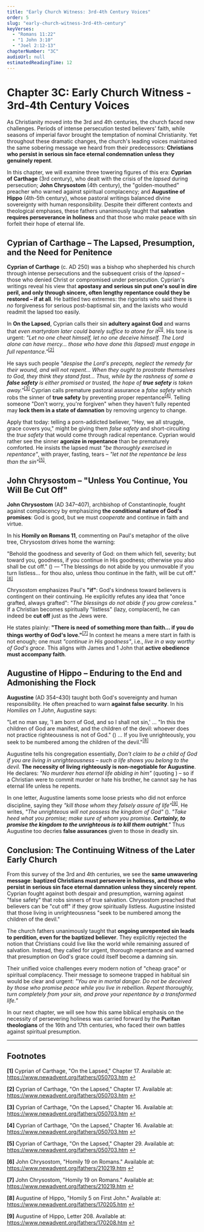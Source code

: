 ```yaml
---
title: "Early Church Witness: 3rd-4th Century Voices"
order: 5
slug: "early-church-witness-3rd-4th-century"
keyVerses:
  - "Romans 11:22"
  - "1 John 3:10"
  - "Joel 2:12-13"
chapterNumber: "3C"
audioUrl: null
estimatedReadingTime: 12
---
```


# Chapter 3C: Early Church Witness - 3rd-4th Century Voices

As Christianity moved into the 3rd and 4th centuries, the church faced new challenges. Periods of intense persecution tested believers' faith, while seasons of imperial favor brought the temptation of nominal Christianity. Yet throughout these dramatic changes, the church's leading voices maintained the same sobering message we heard from their predecessors: **Christians who persist in serious sin face eternal condemnation unless they genuinely repent**.

In this chapter, we will examine three towering figures of this era: **Cyprian of Carthage** (3rd century), who dealt with the crisis of the *lapsed* during persecution; **John Chrysostom** (4th century), the "golden-mouthed" preacher who warned against spiritual complacency; and **Augustine of Hippo** (4th-5th century), whose pastoral writings balanced divine sovereignty with human responsibility. Despite their different contexts and theological emphases, these fathers unanimously taught that **salvation requires perseverance in holiness** and that those who make peace with sin forfeit their hope of eternal life.

## Cyprian of Carthage – The Lapsed, Presumption, and the Need for Penitence

**Cyprian of Carthage** (c. AD 250) was a bishop who shepherded his church through intense persecutions and the subsequent crisis of the *lapsed* – those who denied Christ or compromised under persecution. Cyprian's writings reveal his view that **apostasy and serious sin put one's soul in dire peril, and only through sincere, often lengthy repentance could they be restored – if at all**. He battled two extremes: the rigorists who said there is *no* forgiveness for serious post-baptismal sin, and the laxists who would readmit the lapsed too easily.

In **On the Lapsed**, Cyprian calls their sin **adultery against God** and warns that *even martyrdom later could barely suffice to atone for it*<sup><a href="#footnote-1" id="ref-1">[1]</a></sup>. His tone is urgent: *"Let no one cheat himself, let no one deceive himself. The Lord alone can have mercy... those who have done this (lapsed) must engage in full repentance."*<sup><a href="#footnote-2" id="ref-2">[2]</a></sup>

He says such people *"despise the Lord's precepts, neglect the remedy for their wound, and will not repent... When they ought to prostrate themselves to God, they think they stand fast... Thus, while by the rashness of some a **false safety** is either promised or trusted, the hope of **true safety** is taken away."*<sup><a href="#footnote-3" id="ref-3">[3]</a></sup> Cyprian calls premature pastoral assurance a *false safety* which robs the sinner of **true safety** by preventing proper repentance<sup><a href="#footnote-4" id="ref-4">[4]</a></sup>. Telling someone "Don't worry, you're forgiven" when they haven't fully repented may **lock them in a state of damnation** by removing urgency to change.

Apply that today: telling a porn-addicted believer, "Hey, we all struggle, grace covers you," might be giving them *false safety* and short-circuiting the *true safety* that would come through radical repentance. Cyprian would rather see the sinner **agonize in repentance** than be prematurely comforted. He insists the lapsed must *"be thoroughly exercised in repentance"*, with prayer, fasting, tears – *"let not the repentance be less than the sin"*<sup><a href="#footnote-5" id="ref-5">[5]</a></sup>.

## John Chrysostom – "Unless You Continue, You Will Be Cut Off"

**John Chrysostom** (AD 347–407), archbishop of Constantinople, fought against complacency by emphasizing **the conditional nature of God's promises**: God is good, but we must *cooperate* and continue in faith and virtue.

In his **Homily on Romans 11**, commenting on Paul's metaphor of the olive tree, Chrysostom drives home the warning:

"Behold the goodness and severity of God: on them which fell, severity; but toward you, goodness, if you continue in His goodness; otherwise you also shall be cut off." (<BibleVerse reference="Romans 11:22" />) — "The blessings do not abide by you unmovable if you turn listless... for thou also, unless thou continue in the faith, will be cut off."<sup><a href="#footnote-6" id="ref-6">[6]</a></sup>

Chrysostom emphasizes Paul's **"if"**: God's kindness toward believers is contingent on their continuing. He explicitly refutes any idea that "once grafted, always grafted": *"The blessings do not abide if you grow careless."* If a Christian becomes spiritually "listless" (lazy, complacent), he can indeed be **cut off** just as the Jews were.

He states plainly: **"There is need of something more than faith... if you do things worthy of God's love."**<sup><a href="#footnote-7" id="ref-7">[7]</a></sup> In context he means a mere start in faith is not enough; one must *"continue in His goodness"*, i.e., *live in a way worthy of God's grace*. This aligns with James and 1 John that **active obedience must accompany faith**.

## Augustine of Hippo – Enduring to the End and Admonishing the Flock

**Augustine** (AD 354–430) taught both God's sovereignty and human responsibility. He often preached to warn **against false security**. In his *Homilies on 1 John*, Augustine says:

"Let no man say, 'I am born of God, and so I shall not sin,' ... "In this the children of God are manifest, and the children of the devil: whoever does not practice righteousness is not of God." (<BibleVerse reference="1 John 3:10" />) ... If you live unrighteously, you seek to be numbered among the children of the devil."<sup><a href="#footnote-8" id="ref-8">[8]</a></sup>

Augustine tells his congregation essentially, *Don't claim to be a child of God if you are living in unrighteousness – such a life shows you belong to the devil.* **The necessity of living righteously is non-negotiable for Augustine**. He declares: *"No murderer has eternal life abiding in him"* (quoting <BibleVerse reference="1 John 3:15" />) – so if a Christian were to commit murder or hate his brother, he cannot say he has eternal life unless he repents.

In one letter, Augustine laments some loose priests who did not enforce discipline, saying they *"kill those whom they falsely assure of life"*<sup><a href="#footnote-9" id="ref-9">[9]</a></sup>. He writes, *"The unrighteous will not possess the kingdom of God"* (<BibleVerse reference="1 Corinthians 6:9" />). *"Take heed what you promise; make sure of whom you promise. **Certainly, to promise the kingdom to the unrighteous is to kill them outright**."* Thus Augustine too decries **false assurances** given to those in deadly sin.

## Conclusion: The Continuing Witness of the Later Early Church

From this survey of the 3rd and 4th centuries, we see the **same unwavering message**: **baptized Christians must persevere in holiness, and those who persist in serious sin face eternal damnation unless they sincerely repent**. Cyprian fought against both despair and presumption, warning against "false safety" that robs sinners of true salvation. Chrysostom preached that believers can be "cut off" if they grow spiritually listless. Augustine insisted that those living in unrighteousness "seek to be numbered among the children of the devil."

The church fathers unanimously taught that **ongoing unrepented sin leads to perdition, even for the baptized believer**. They explicitly rejected the notion that Christians could live like the world while remaining assured of salvation. Instead, they called for urgent, thorough repentance and warned that presumption on God's grace could itself become a damning sin.

Their unified voice challenges every modern notion of "cheap grace" or spiritual complacency. Their message to someone trapped in habitual sin would be clear and urgent: *"You are in mortal danger. Do not be deceived by those who promise peace while you live in rebellion. Repent thoroughly, turn completely from your sin, and prove your repentance by a transformed life."*

In our next chapter, we will see how this same biblical emphasis on the necessity of persevering holiness was carried forward by the **Puritan theologians** of the 16th and 17th centuries, who faced their own battles against spiritual presumption.

---

## Footnotes

<p id="footnote-1"><strong>[1]</strong> Cyprian of Carthage, "On the Lapsed," Chapter 17. Available at: <a href="https://www.newadvent.org/fathers/050703.htm" target="_blank" rel="noopener">https://www.newadvent.org/fathers/050703.htm</a> <a href="#ref-1">↩</a></p>

<p id="footnote-2"><strong>[2]</strong> Cyprian of Carthage, "On the Lapsed," Chapter 17. Available at: <a href="https://www.newadvent.org/fathers/050703.htm" target="_blank" rel="noopener">https://www.newadvent.org/fathers/050703.htm</a> <a href="#ref-2">↩</a></p>

<p id="footnote-3"><strong>[3]</strong> Cyprian of Carthage, "On the Lapsed," Chapter 16. Available at: <a href="https://www.newadvent.org/fathers/050703.htm" target="_blank" rel="noopener">https://www.newadvent.org/fathers/050703.htm</a> <a href="#ref-3">↩</a></p>

<p id="footnote-4"><strong>[4]</strong> Cyprian of Carthage, "On the Lapsed," Chapter 16. Available at: <a href="https://www.newadvent.org/fathers/050703.htm" target="_blank" rel="noopener">https://www.newadvent.org/fathers/050703.htm</a> <a href="#ref-4">↩</a></p>

<p id="footnote-5"><strong>[5]</strong> Cyprian of Carthage, "On the Lapsed," Chapter 29. Available at: <a href="https://www.newadvent.org/fathers/050703.htm" target="_blank" rel="noopener">https://www.newadvent.org/fathers/050703.htm</a> <a href="#ref-5">↩</a></p>

<p id="footnote-6"><strong>[6]</strong> John Chrysostom, "Homily 19 on Romans." Available at: <a href="https://www.newadvent.org/fathers/210219.htm" target="_blank" rel="noopener">https://www.newadvent.org/fathers/210219.htm</a> <a href="#ref-6">↩</a></p>

<p id="footnote-7"><strong>[7]</strong> John Chrysostom, "Homily 19 on Romans." Available at: <a href="https://www.newadvent.org/fathers/210219.htm" target="_blank" rel="noopener">https://www.newadvent.org/fathers/210219.htm</a> <a href="#ref-7">↩</a></p>

<p id="footnote-8"><strong>[8]</strong> Augustine of Hippo, "Homily 5 on First John." Available at: <a href="https://www.newadvent.org/fathers/170205.htm" target="_blank" rel="noopener">https://www.newadvent.org/fathers/170205.htm</a> <a href="#ref-8">↩</a></p>

<p id="footnote-9"><strong>[9]</strong> Augustine of Hippo, Letter 208. Available at: <a href="https://www.newadvent.org/fathers/170208.htm" target="_blank" rel="noopener">https://www.newadvent.org/fathers/170208.htm</a> <a href="#ref-9">↩</a></p> 